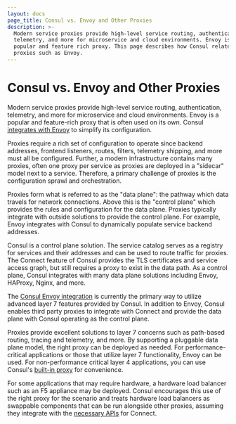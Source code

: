 ```yaml
---
layout: docs
page_title: Consul vs. Envoy and Other Proxies
description: >-
  Modern service proxies provide high-level service routing, authentication,
  telemetry, and more for microservice and cloud environments. Envoy is a
  popular and feature rich proxy. This page describes how Consul relates to
  proxies such as Envoy.
---
```



# Consul vs. Envoy and Other Proxies

Modern service proxies provide high-level service routing, authentication,
telemetry, and more for microservice and cloud environments. Envoy is
a popular and feature-rich proxy that is often
used on its own. Consul [integrates with Envoy](/docs/connect/proxies/envoy) to simplify its configuration.

Proxies require a rich set of configuration to operate since backend
addresses, frontend listeners, routes, filters, telemetry shipping, and
more must all be configured. Further, a modern infrastructure contains
many proxies, often one proxy per service as proxies are deployed in
a "sidecar" model next to a service. Therefore, a primary challenge of
proxies is the configuration sprawl and orchestration.

Proxies form what is referred to as the "data plane": the pathway which
data travels for network connections. Above this is the "control plane"
which provides the rules and configuration for the data plane. Proxies
typically integrate with outside solutions to provide the control plane.
For example, Envoy integrates with Consul to dynamically populate
service backend addresses.

Consul is a control plane solution. The service catalog serves as a registry
for services and their addresses and can be used to route traffic for proxies.
The Connect feature of Consul provides the TLS certificates and service
access graph, but still requires a proxy to exist in the data path. As a
control plane, Consul integrates with many data plane solutions including
Envoy, HAProxy, Nginx, and more.

The [Consul Envoy integration](/docs/connect/proxies/envoy)
is currently the primary way to utilize advanced layer 7 features provided
by Consul. In addition to Envoy, Consul enables
third party proxies to integrate with Connect and provide the data
plane with Consul operating as the control plane.

Proxies provide excellent solutions to layer 7 concerns such as path-based
routing, tracing and telemetry, and more. By supporting a pluggable data plane model, the right proxy can be
deployed as needed.
For performance-critical applications or those
that utilize layer 7 functionality, Envoy can be used. For non-performance critical layer 4 applications, you can use Consul's [built-in proxy](/docs/connect/proxies/built-in) for convenience.

For some applications that may require hardware, a hardware load balancer
such as an F5 appliance may be deployed. Consul encourages this use of the right
proxy for the scenario and treats hardware load balancers as swappable components that can be run
alongside other proxies, assuming they integrate with the [necessary APIs](/docs/connect/proxies/integrate)
for Connect.
